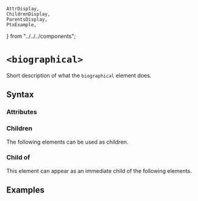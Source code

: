     AttrDisplay,
    ChildrenDisplay,
    ParentsDisplay,
    PtxExample,
} from "../../../components";

# `<biographical>`

Short description of what the `biographical` element does.

## Syntax

### Attributes

<AttrDisplay name="biographical" />

### Children

The following elements can be used as children.

<ChildrenDisplay name="biographical" />

### Child of

This element can appear as an immediate child of the following elements.

<ParentsDisplay name="biographical" />

## Examples

    